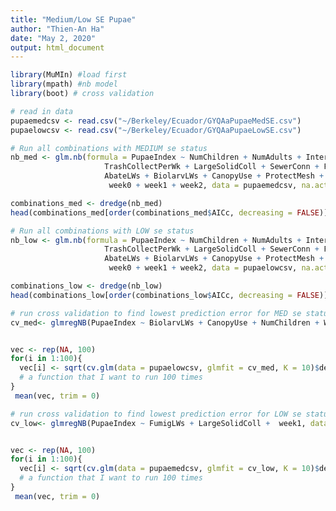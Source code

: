 ---
title: "Medium/Low SE Pupae"
author: "Thien-An Ha"
date: "May 2, 2020"
output: html_document
---
```{r}
library(MuMIn) #load first
library(mpath) #nb model
library(boot) # cross validation

```

```{R}
# read in data
pupaemedcsv <- read.csv("~/Berkeley/Ecuador/GYQAaPupaeMedSE.csv")
pupaelowcsv <- read.csv("~/Berkeley/Ecuador/GYQAaPupaeLowSE.csv")
```


```{r}
# Run all combinations with MEDIUM se status
nb_med <- glm.nb(formula = PupaeIndex ~ NumChildren + NumAdults + InterruptFreq + 
                     TrashCollectPerWk + LargeSolidColl + SewerConn + FumigLWs + 
                     AbateLWs + BiolarvLWs + CanopyUse + ProtectMesh + VolCriadero + WaterVol + 
                      week0 + week1 + week2, data = pupaemedcsv, na.action = "na.pass")

combinations_med <- dredge(nb_med)
head(combinations_med[order(combinations_med$AICc, decreasing = FALSE)])
```

```{r}
# Run all combinations with LOW se status
nb_low <- glm.nb(formula = PupaeIndex ~ NumChildren + NumAdults + InterruptFreq + 
                     TrashCollectPerWk + LargeSolidColl + SewerConn + FumigLWs + 
                     AbateLWs + BiolarvLWs + CanopyUse + ProtectMesh + VolCriadero + WaterVol + 
                      week0 + week1 + week2, data = pupaelowcsv, na.action = "na.pass")

combinations_low <- dredge(nb_low)
head(combinations_low[order(combinations_low$AICc, decreasing = FALSE)])
```


```{r}
# run cross validation to find lowest prediction error for MED se status
cv_med<- glmregNB(PupaeIndex ~ BiolarvLWs + CanopyUse + NumChildren + WaterVol + week2, data = pupaelowcsv, weights = NULL, nfolds = 10)


vec <- rep(NA, 100)
for(i in 1:100){
  vec[i] <- sqrt(cv.glm(data = pupaelowcsv, glmfit = cv_med, K = 10)$delta) 
  # a function that I want to run 100 times
}
 mean(vec, trim = 0)
```


```{r}
# run cross validation to find lowest prediction error for LOW se status
cv_low<- glmregNB(PupaeIndex ~ FumigLWs + LargeSolidColl +  week1, data = pupaemedcsv, weights = NULL, nfolds = 10)


vec <- rep(NA, 100)
for(i in 1:100){
  vec[i] <- sqrt(cv.glm(data = pupaemedcsv, glmfit = cv_low, K = 10)$delta) 
  # a function that I want to run 100 times
}
 mean(vec, trim = 0)
```

